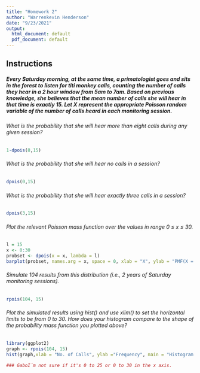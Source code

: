 ```yaml
---
title: "Homework 2"
author: "Warrenkevin Henderson"
date: "9/23/2021"
output:
  html_document: default
  pdf_document: default
---
```


## Instructions


##### Every Saturday morning, at the same time, a primatologist goes and sits in the forest to listen for titi monkey calls, counting the number of calls they hear in a 2 hour window from 5am to 7am. Based on previous knowledge, she believes that the mean number of calls she will hear in that time is exactly 15. Let X represent the appropriate Poisson random variable of the number of calls heard in each monitoring session.


###### What is the probability that she will hear more than eight calls during any given session?

```r
1-dpois(8,15)
```


###### What is the probability that she will hear no calls in a session?

```r
dpois(0,15)
```


###### What is the probability that she will hear exactly three calls in a session?

```r
dpois(3,15)
```

###### Plot the relevant Poisson mass function over the values in range 0 ≤ x ≤ 30.

```r
l = 15
x <- 0:30
probset <- dpois(x = x, lambda = l)
barplot(probset, names.arg = x, space = 0, xlab = "X", ylab = "PMF(X = x)", main = "Poisson Mass Function")
```


###### Simulate 104 results from this distribution (i.e., 2 years of Saturday monitoring sessions).

```r
rpois(104, 15)
```


###### Plot the simulated results using hist() and use xlim() to set the horizontal limits to be from 0 to 30. How does your histogram compare to the shape of the probability mass function you plotted above?

```r
library(ggplot2)
graph <- rpois(104, 15)  
hist(graph,xlab = "No. of Calls", ylab ="Frequency", main = "Histogram of calls", xlim=c(0,25))
```
```r
### GaboI´m not sure if it's 0 to 25 or 0 to 30 in the x axis. 
```

